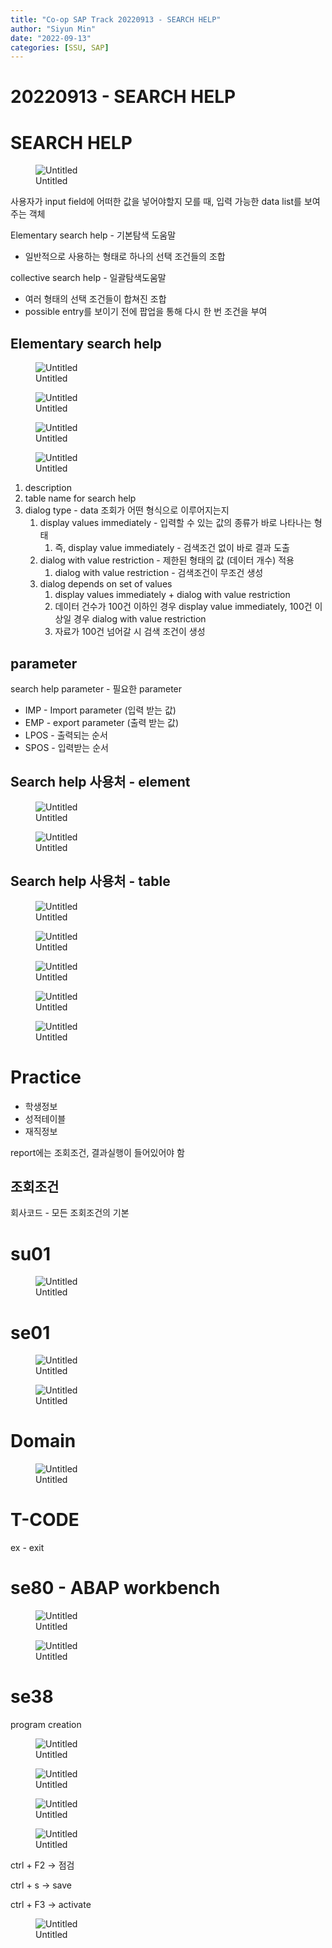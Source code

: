 ```yaml
---
title: "Co-op SAP Track 20220913 - SEARCH HELP"
author: "Siyun Min"
date: "2022-09-13"
categories: [SSU, SAP]
---
```

# 20220913 - SEARCH HELP

# SEARCH HELP

![Untitled](./Untitled.png)

사용자가 input field에 어떠한 값을 넣어야할지 모를 때, 입력 가능한 data list를 보여주는 객체

Elementary search help - 기본탐색 도움말

- 일반적으로 사용하는 형태로 하나의 선택 조건들의 조합

collective search help - 일괄탐색도움말

- 여러 형태의 선택 조건들이 합쳐진 조합
- possible entry를 보이기 전에 팝업을 통해 다시 한 번 조건을 부여

## Elementary search help

![Untitled](./Untitled%201.png)

![Untitled](./Untitled%202.png)

![Untitled](./Untitled%203.png)

![Untitled](./Untitled%204.png)

1. description
2. table name for search help
3. dialog type - data 조회가 어떤 형식으로 이루어지는지
    1. display values immediately - 입력할 수 있는 값의 종류가 바로 나타나는 형태
        1. 즉, display value immediately - 검색조건 없이 바로 결과 도출
    2. dialog with value restriction - 제한된 형태의 값 (데이터 개수) 적용
        1. dialog with value restriction - 검색조건이 무조건 생성
    3. dialog depends on set of values
        1. display values immediately + dialog with value restriction
        2. 데이터 건수가 100건 이하인 경우 display value immediately, 100건 이상일 경우 dialog with value restriction
        3. 자료가 100건 넘어갈 시 검색 조건이 생성

## parameter

search help parameter - 필요한 parameter

- IMP - Import parameter (입력 받는 값)
- EMP - export parameter (출력 받는 값)
- LPOS - 출력되는 순서
- SPOS - 입력받는 순서

## Search help 사용처 - element

![Untitled](./Untitled%205.png)

![Untitled](./Untitled%206.png)

## Search help 사용처 - table

![Untitled](./Untitled%207.png)

![Untitled](./Untitled%208.png)

![Untitled](./Untitled%209.png)

![Untitled](./Untitled%2010.png)

![Untitled](./Untitled%2011.png)

# Practice

- 학생정보
- 성적테이블
- 재직정보

report에는 조회조건, 결과실행이 들어있어야 함

## 조회조건

회사코드 - 모든 조회조건의 기본

# su01

![Untitled](./Untitled%2012.png)

# se01

![Untitled](./Untitled%2013.png)

![Untitled](./Untitled%2014.png)

# Domain

![Untitled](./Untitled%2015.png)

# T-CODE

ex - exit

# se80 - ABAP workbench

![Untitled](./Untitled%2016.png)

![Untitled](./Untitled%2017.png)

# se38

program creation

![Untitled](./Untitled%2018.png)

![Untitled](./Untitled%2019.png)

![Untitled](./Untitled%2020.png)

![Untitled](./Untitled%2021.png)

ctrl + F2 → 점검

ctrl + s → save

ctrl + F3 → activate

![Untitled](./Untitled%2022.png)